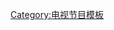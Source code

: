 
{{Navbox
| name = 澳洲超级模特儿新秀大赛
| title = '''[[澳洲超級模特兒新秀大賽]]'''
| style = width:85%; text-align: left; clear:borth;
| groupstyle = white-space:nowrap; text-align: right;
| state =
| group1 = 季度
| list1 = [[全澳超級模特兒新秀大賽 (第一季)|第一季]] • [[全澳超級模特兒新秀大賽 (第二季)|第二季]] • [[全澳超級模特兒新秀大賽 (第三季)|第三季]] • [[全澳超級模特兒新秀大賽 (第四季)|第四季]] • [[全澳超級模特兒新秀大賽 (第五季)|第五季]] • [[全澳超級模特兒新秀大賽 (第六季)|第六季]] • [[全澳超級模特兒新秀大賽 (第七季)|第七季]]
| group2 = 評審
| list2 = 
| group3 = 勝出者
| list3 = [[艾麗絲·班迪奧]] • '''蒙提娜·高斯'''
| group4 = 亞軍
| list4 = 
| group5 = 其他人物
| list5 = 
| group6 = 其他
| list6 = [[全澳超級模特兒新秀大賽#比賽數據|比賽數據]]
}}
<noinclude>
[[Category:全澳超級模特兒新秀大賽| ]]
[[Category:电视节目模板]]
</noinclude>